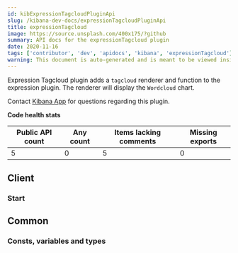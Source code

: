 ```yaml
---
id: kibExpressionTagcloudPluginApi
slug: /kibana-dev-docs/expressionTagcloudPluginApi
title: expressionTagcloud
image: https://source.unsplash.com/400x175/?github
summary: API docs for the expressionTagcloud plugin
date: 2020-11-16
tags: ['contributor', 'dev', 'apidocs', 'kibana', 'expressionTagcloud']
warning: This document is auto-generated and is meant to be viewed inside our experimental, new docs system. Reach out in #docs-engineering for more info.
---
```


Expression Tagcloud plugin adds a `tagcloud` renderer and function to the expression plugin. The renderer will display the `Wordcloud` chart.

Contact [Kibana App](https://github.com/orgs/elastic/teams/kibana-app) for questions regarding this plugin.

**Code health stats**

| Public API count  | Any count | Items lacking comments | Missing exports | 
|-------------------|-----------|------------------------|-----------------|
| 5 | 0 | 5 | 0 |

## Client

### Start
<DocDefinitionList data={[expressionTagcloudObj.client.start]}/>

## Common

### Consts, variables and types
<DocDefinitionList data={expressionTagcloudObj.common.misc}/>

